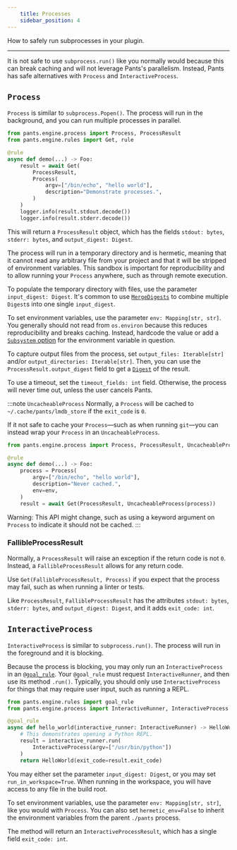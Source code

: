 ```yaml
---
    title: Processes
    sidebar_position: 4
---
```


How to safely run subprocesses in your plugin.

---

It is not safe to use `subprocess.run()` like you normally would because this can break caching and will not leverage Pants's parallelism. Instead, Pants has safe alternatives with `Process` and `InteractiveProcess`.

## `Process`

`Process` is similar to `subprocess.Popen()`. The process will run in the background, and you can run multiple processes in parallel.

```python
from pants.engine.process import Process, ProcessResult
from pants.engine.rules import Get, rule

@rule
async def demo(...) -> Foo:
    result = await Get(
        ProcessResult,
        Process(
            argv=["/bin/echo", "hello world"],
            description="Demonstrate processes.",
        )
    )
    logger.info(result.stdout.decode())
    logger.info(result.stderr.decode())
```

This will return a `ProcessResult` object, which has the fields `stdout: bytes`, `stderr: bytes`, and `output_digest: Digest`.

The process will run in a temporary directory and is hermetic, meaning that it cannot read any arbitrary file from your project and that it will be stripped of environment variables. This sandbox is important for reproducibility and to allow running your `Process` anywhere, such as through remote execution.

To populate the temporary directory with files, use the parameter `input_digest: Digest`. It's common to use [`MergeDigests`](docs:rules-api-file-system) to combine multiple `Digest`s into one single `input_digest`.

To set environment variables, use the parameter `env: Mapping[str, str]`. You generally should not read from `os.environ` because this reduces reproducibility and breaks caching. Instead, hardcode the value or add a [`Subsystem` option](./options-and-subsystems.mdx) for the environment variable in question.

To capture output files from the process, set `output_files: Iterable[str]` and/or `output_directories: Iterable[str]`. Then, you can use the `ProcessResult.output_digest` field to get a [`Digest`](docs:rules-api-file-system) of the result.

To use a timeout, set the `timeout_fields: int` field. Otherwise, the process will never time out, unless the user cancels Pants.

:::note `UncacheableProcess`
Normally, a `Process` will be cached to `~/.cache/pants/lmdb_store` if the `exit_code` is `0`.

If it not safe to cache your `Process`—such as when running `git`—you can instead wrap your `Process` in an `UncacheableProcess`.

```python
from pants.engine.process import Process, ProcessResult, UncacheableProcess

@rule
async def demo(...) -> Foo:
    process = Process(
        argv=["/bin/echo", "hello world"],
        description="Never cached.",
        env=env,
    )
    result = await Get(ProcessResult, UncacheableProcess(process))
```

Warning: This API might change, such as using a keyword argument on `Process` to indicate it should not be cached.
:::

### FallibleProcessResult

Normally, a `ProcessResult` will raise an exception if the return code is not `0`. Instead, a `FallibleProcessResult` allows for any return code.

Use `Get(FallibleProcessResult, Process)` if you expect that the process may fail, such as when running a linter or tests.

Like `ProcessResult`, `FallibleProcessResult` has the attributes `stdout: bytes`, `stderr: bytes`, and `output_digest: Digest`, and it adds `exit_code: int`.

## `InteractiveProcess`

`InteractiveProcess` is similar to `subprocess.run()`. The process will run in the foreground and it is blocking.

Because the process is blocking, you may only run an `InteractiveProcess` in an [`@goal_rule`](./goal-rules.mdx). Your `@goal_rule` must request `InteractiveRunner`, and then use its method `.run()`. Typically, you should only use `InteractiveProcess` for things that may require user input, such as running a REPL.

```python
from pants.engine.rules import goal_rule
from pants.engine.process import InteractiveRunner, InteractiveProcess

@goal_rule
async def hello_world(interactive_runner: InteractiveRunner) -> HelloWorld:
    # This demonstrates opening a Python REPL.
    result = interactive_runner.run(
        InteractiveProcess(argv=["/usr/bin/python"])
    )
    return HelloWorld(exit_code=result.exit_code)
```

You may either set the parameter `input_digest: Digest`, or you may set `run_in_workspace=True`. When running in the workspace, you will have access to any file in the build root.

To set environment variables, use the parameter `env: Mapping[str, str]`, like you would with `Process`. You can also set `hermetic_env=False` to inherit the environment variables from the parent `./pants` process.

The method will return an `InteractiveProcessResult`, which has a single field `exit_code: int`.
